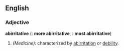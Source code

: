 ==English==

===Adjective===
'''abirritative'''  ({{compar}}: '''more abirritative''', {{superl}}: '''most abirritative''')

# ''(Medicine):'' characterized by [[abirritation]] or [[debility]].
